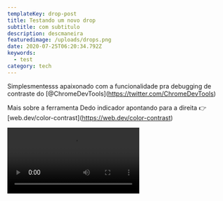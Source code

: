 ```yaml
---
templateKey: drop-post
title: Testando um novo drop
subtitle: com subtitulo
description: descmaneira
featuredimage: /uploads/drops.png
date: 2020-07-25T06:20:34.792Z
keywords:
  - test
category: tech
---
```


<Drop>

Simplesmentesss apaixonado com a funcionalidade pra debugging de contraste do \[@ChromeDevTools](https://twitter.com/ChromeDevTools)

Mais sobre a ferramenta Dedo indicador apontando para a direita 👉 \[web.dev/color-contrast](https://web.dev/color-contrast)

<Video src="https://video.twimg.com/tweet_video/EazqJzbWAAAaWxy.mp4" />

</Drop>